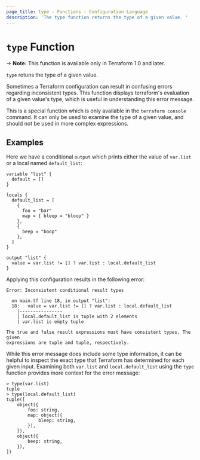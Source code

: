 ```yaml
---
page_title: type - Functions - Configuration Language
description: 'The type function returns the type of a given value. '
---
```


# `type` Function

-> **Note:** This function is available only in Terraform 1.0 and later.

`type` retuns the type of a given value.

Sometimes a Terraform configuration can result in confusing errors regarding
inconsistent types. This function displays terraform's evaluation of a given
value's type, which is useful in understanding this error message.

This is a special function which is only available in the `terraform console`
command. It can only be used to examine the type of a given value, and should
not be used in more complex expressions.

## Examples

Here we have a conditional `output` which prints either the value of `var.list` or a local named `default_list`:

```hcl
variable "list" {
  default = []
}

locals {
  default_list = [
    {
      foo = "bar"
      map = { bleep = "bloop" }
    },
    {
      beep = "boop"
    },
  ]
}

output "list" {
  value = var.list != [] ? var.list : local.default_list
}
```

Applying this configuration results in the following error:

```
Error: Inconsistent conditional result types

  on main.tf line 18, in output "list":
  18:   value = var.list != [] ? var.list : local.default_list
    |----------------
    | local.default_list is tuple with 2 elements
    | var.list is empty tuple

The true and false result expressions must have consistent types. The given
expressions are tuple and tuple, respectively.
```

While this error message does include some type information, it can be helpful
to inspect the exact type that Terraform has determined for each given input.
Examining both `var.list` and `local.default_list` using the `type` function
provides more context for the error message:

```
> type(var.list)
tuple
> type(local.default_list)
tuple([
    object({
        foo: string,
        map: object({
            bleep: string,
        }),
    }),
    object({
        beep: string,
    }),
])
```
